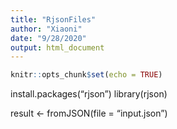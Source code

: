 ```yaml
---
title: "RjsonFiles"
author: "Xiaoni"
date: "9/28/2020"
output: html_document
---
```


```r
knitr::opts_chunk$set(echo = TRUE)
```

install.packages("rjson")
library(rjson)

result <- fromJSON(file = "input.json")